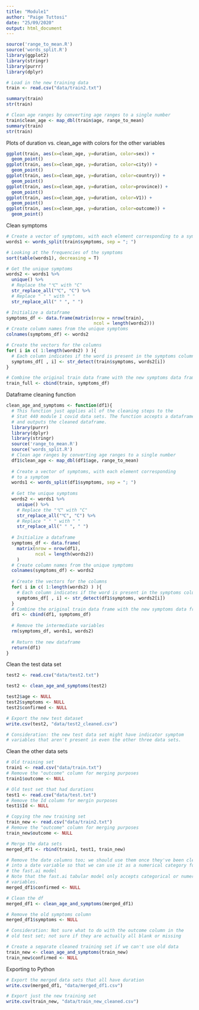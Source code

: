 ```yaml
---
title: "Module1"
author: "Paige Tuttosi"
date: "25/09/2020"
output: html_document
---
```


```r
source('range_to_mean.R')
source('words_split.R')
library(ggplot2)
library(stringr)
library(purrr)
library(dplyr)
```

```r
# Load in the new training data
train <- read.csv("data/train2.txt")
```


```r
summary(train)
str(train)
```

```r
# Clean age ranges by converting age ranges to a single number
train$clean_age <- map_dbl(train$age, range_to_mean)
summary(train)
str(train)
```


Plots of duration vs. clean_age with colors for the other variables
```r
ggplot(train, aes(x=clean_age, y=duration, color=sex)) +
  geom_point()
ggplot(train, aes(x=clean_age, y=duration, color=city)) +
  geom_point()
ggplot(train, aes(x=clean_age, y=duration, color=country)) +
  geom_point()
ggplot(train, aes(x=clean_age, y=duration, color=province)) +
  geom_point()
ggplot(train, aes(x=clean_age, y=duration, color=V1)) +
  geom_point()
ggplot(train, aes(x=clean_age, y=duration, color=outcome)) +
  geom_point()
```

Clean symptoms
```r
# Create a vector of symptoms, with each element corresponding to a symptom
words1 <- words_split(train$symptoms, sep = "; ")

# Looking at the frequencies of the symptoms
sort(table(words1), decreasing = T)

# Get the unique symptoms
words2 <- words1 %>%
  unique() %>%
  # Replace the "℃" with "C"
  str_replace_all("℃", "C") %>%
  # Replace " ° " with " "
  str_replace_all(" ° ", " ")

# Initialize a dataframe
symptoms_df <- data.frame(matrix(nrow = nrow(train),
                                 ncol = length(words2)))
# Create column names from the unique symptoms
colnames(symptoms_df) <- words2

# Create the vectors for the columns
for( i in c( 1:length(words2) ) ){
  # Each column indicates if the word is present in the symptoms column
  symptoms_df[ , i] <- str_detect(train$symptoms, words2[i])
}

# Combine the original train data frame with the new symptoms data frame
train_full <- cbind(train, symptoms_df)
```

Dataframe cleaning function
```r
clean_age_and_symptoms <- function(df1){
  # This function just applies all of the cleaning steps to the
  # Stat 440 module 1 covid data sets. The function accepts a dataframe
  # and outputs the cleaned dataframe.
  library(purrr)
  library(dplyr)
  library(stringr)
  source('range_to_mean.R')
  source('words_split.R')
  # Clean age ranges by converting age ranges to a single number
  df1$clean_age <- map_dbl(df1$age, range_to_mean)
  
  # Create a vector of symptoms, with each element corresponding
  # to a symptom
  words1 <- words_split(df1$symptoms, sep = "; ")
  
  # Get the unique symptoms
  words2 <- words1 %>%
    unique() %>%
    # Replace the "℃" with "C"
    str_replace_all("℃", "C") %>%
    # Replace " ° " with " "
    str_replace_all(" ° ", " ")
  
  # Initialize a dataframe
  symptoms_df <- data.frame(
    matrix(nrow = nrow(df1),
           ncol = length(words2))
    )
  # Create column names from the unique symptoms
  colnames(symptoms_df) <- words2
  
  # Create the vectors for the columns
  for( i in c( 1:length(words2) ) ){
    # Each column indicates if the word is present in the symptoms column
    symptoms_df[ , i] <- str_detect(df1$symptoms, words2[i])
  }
  # Combine the original train data frame with the new symptoms data frame
  df1 <- cbind(df1, symptoms_df)
  
  # Remove the intermediate variables
  rm(symptoms_df, words1, words2)
  
  # Return the new dataframe
  return(df1)
}
```

Clean the test data set
```r
test2 <- read.csv("data/test2.txt")

test2 <- clean_age_and_symptoms(test2)

test2$age <- NULL
test2$symptoms <- NULL
test2$confirmed <- NULL

# Export the new test dataset
write.csv(test2, "data/test2_cleaned.csv")

# Consideration: the new test data set might have indicator symptom
# variables that aren't present in even the other three data sets.
```


Clean the other data sets
```r
# Old training set
train1 <- read.csv("data/train.txt")
# Remove the "outcome" column for merging purposes
train1$outcome <- NULL

# Old test set that had durations
test1 <- read.csv("data/test.txt")
# Remove the Id column for mergin purposes
test1$Id <- NULL

# Copying the new training set
train_new <- read.csv("data/train2.txt")
# Remove the "outcome" column for merging purposes
train_new$outcome <- NULL

# Merge the data sets
merged_df1 <- rbind(train1, test1, train_new)

# Remove the date columns too; we should use them once they've been cleaned
# into a date variable so that we can use it as a numerical category for
# the fast.ai model
# Note that the fast.ai tabular model only accepts categorical or numerical
# variables.
merged_df1$confirmed <- NULL

# Clean the df
merged_df1 <- clean_age_and_symptoms(merged_df1)

# Remove the old symptoms column
merged_df1$symptoms <- NULL

# Consideration: Not sure what to do with the outcome column in the
# old test set; not sure if they are actually all blank or missing

# Create a separate cleaned training set if we can't use old data
train_new <- clean_age_and_symptoms(train_new)
train_new$confirmed <- NULL
```

Exporting to Python
```r
# Export the merged data sets that all have duration
write.csv(merged_df1, "data/merged_df1.csv")

# Export just the new training set
write.csv(train_new, "data/train_new_cleaned.csv")
```










